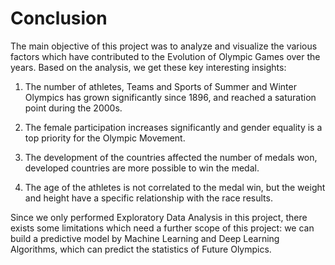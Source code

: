 # Conclusion

The main objective of this project was to analyze and visualize the various factors which have contributed to the Evolution of Olympic Games over the years. Based on the analysis, we get these key interesting insights: 

1) The number of athletes, Teams and Sports of Summer and Winter Olympics has grown significantly since 1896, and reached a saturation point during the 2000s. 

2) The female participation increases significantly and gender equality is a top priority for the Olympic Movement. 

3) The development of the countries affected the number of medals won, developed countries are more possible to win the medal. 

4) The age of the athletes is not correlated to the medal win, but the weight and height have a specific relationship with the race results.

Since we only performed Exploratory Data Analysis in this project,  there exists some limitations which need a further scope of this project: we can build a predictive model by Machine Learning and Deep Learning Algorithms, which can predict the statistics of Future Olympics.
